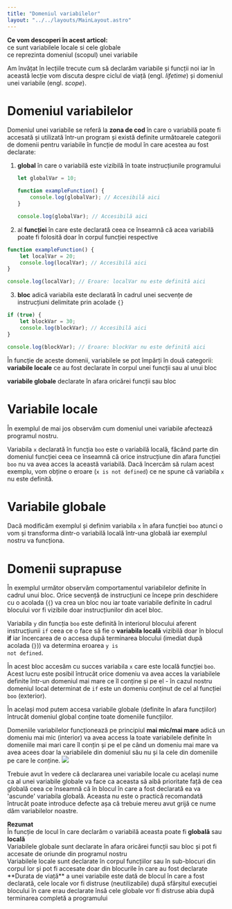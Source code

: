 ```yaml
---
title: "Domeniul variabilelor"
layout: "../../layouts/MainLayout.astro"
---
```



<Box knowledge>
<strong>Ce vom descoperi în acest articol:</strong>
 <br/><Check/>ce sunt variabilele locale si cele globale
 <br/><Check/>ce reprezinta domeniul (scopul) unei variabile
</Box>

Am învățat în lecțiile trecute cum să declarăm variabile și funcții noi iar în această lecție vom discuta despre ciclul de viață (engl. _lifetime_) și domeniul unei variabile (engl. _scope_). 

# Domeniul variabilelor #
Domeniul unei variabile se referă la **zona de cod** în care o variabilă poate fi accesată și utilizată într-un program și există definite următoarele categorii de domenii pentru variabile în funcție de modul în care acestea au fost declarate:

1. **global** în care o variabilă este vizibilă în toate instrucțiunile programului
    ```js
    let globalVar = 10;

    function exampleFunction() {
        console.log(globalVar); // Accesibilă aici
    }

    console.log(globalVar); // Accesibilă aici
    ```
2. al **funcției** în care este declarată ceea ce înseamnă că acea variabilă poate fi folosită doar în corpul funcției respective
```js
function exampleFunction() {
    let localVar = 20;
    console.log(localVar); // Accesibilă aici
}

console.log(localVar); // Eroare: localVar nu este definită aici

```
3. **bloc** adică variabila este declarată în cadrul unei secvențe de instrucțiuni delimitate prin acolade ```{}```
```js
if (true) {
    let blockVar = 30;
    console.log(blockVar); // Accesibilă aici
}

console.log(blockVar); // Eroare: blockVar nu este definită aici

```

În funcție de aceste domenii, variabilele se pot împărți în două categorii: 
<Arrow/><strong>variabile locale</strong> ce au fost declarate în corpul unei funcții sau al unui bloc

<Arrow/><strong>variabile globale</strong> declarate în afara oricărei funcții sau bloc

# Variabile locale #
În exemplul de mai jos observăm cum domeniul unei variabile afectează programul nostru. 

<Algovis config_id="scopuri-basics.json" av_selected="0"></Algovis>

Variabila <code>x</code> declarată în funcția <code>boo</code> este o variabilă locală, făcând parte din domeniul funcției ceea ce înseamnă că orice instrucțiune din afara funcției <code>boo</code> nu va avea acces la această variabilă. Dacă încercăm să rulam acest exemplu, vom obține o eroare (<code>x is not defined</code>) ce ne spune că variabila <code>x</code> nu este definită.


# Variabile globale #
Dacă modificăm exemplul și definim variabila <code>x</code> în afara funcției <code>boo</code> atunci o vom și transforma dintr-o variabilă locală într-una globală iar exemplul nostru va funcționa.

<Algovis config_id="scopuri-basics.json" av_selected="1"></Algovis>

# Domenii suprapuse #
În exemplul următor observăm comportamentul variabilelor definite în cadrul unui bloc. Orice secvență de instrucțiuni ce începe prin deschidere cu o acolada (```{```) va crea un bloc nou iar toate variabile definite în cadrul blocului vor fi vizibile doar instrucțiunilor din acel bloc. 

<Algovis config_id="scopuri-basics.json" av_selected="2"></Algovis>

Variabila <code>y</code> din funcția <code>boo</code> este definită în interiorul blocului aferent instrucțiunii <code>if</code> ceea ce o face să fie o **variabila locală** vizibilă doar în blocul **if** iar încercarea de o accesa după terminarea blocului (imediat după acolada (```}```)) va determina eroarea <code>y is not defined</code>. 

În acest bloc accesăm cu succes variabila <code>x</code> care este locală funcției <code>boo</code>. Acest lucru este posibil întrucât orice domeniu va avea acces la variabilele definite într-un domeniul mai mare ce îl conține și pe el - în cazul nostru domeniul local determinat de <code>if</code> este un domeniu conținut de cel al funcției <code>boo</code> (exterior). 

În același mod putem accesa variabile globale (definite în afara funcțiilor) întrucât domeniul global conține toate domeniile funcțiilor.

<Box info>
Domeniile variabilelor funcționează pe principiul <strong>mai mic/mai mare</strong> adică un domeniu mai mic (interior) va avea access la toate variabilele definite în domeniile mai mari care îl conțin și pe el pe când un domeniu mai mare va avea acees doar la variabilele din domeniul său nu și la cele din domeniile pe care le conține.
</Box>

<img src="../assets/imgs/scopuri0.png" class="img-box" />

Trebuie avut în vedere că declararea unei variabile locale cu același nume ca al unei variabile globale va face ca aceasta să aibă prioritate față de cea globală ceea ce înseamnă că în blocul în care a fost declarată ea va 'ascunde' variabila globală. Aceasta nu este o practică recomandată întrucât poate introduce defecte așa că trebuie mereu avut grijă ce nume dăm variabilelor noastre. 

<Box attention>
<strong>Rezumat</strong>
<br/><Arrow/>În funcție de locul în care declarăm o variabilă aceasta poate fi <strong>globală</strong> sau <strong>locală</strong>
<br/><Arrow/>Variabilele globale sunt declarate în afara oricărei funcții sau bloc și pot fi accesate de oriunde din programul nostru
<br/><Arrow/>Variabilele locale sunt declarate în corpul funcțiilor sau în sub-blocuri din corpul lor și pot fi accesate doar din blocurile în care au fost declarate
<br/><Arrow/>**Durata de viață** a unei variabile este dată de blocul în care a fost declarată, cele locale vor fi distruse (neutilizabile) după sfârșitul execuției blocului în care erau declarate însă cele globale vor fi distruse abia după terminarea completă a programului
</Box>